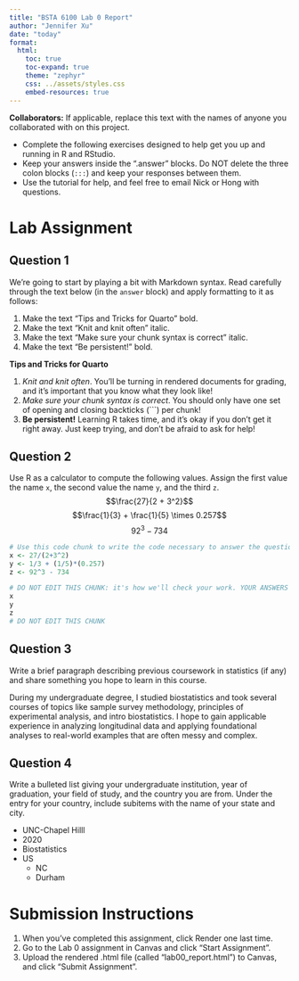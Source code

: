 ```yaml
---
title: "BSTA 6100 Lab 0 Report"
author: "Jennifer Xu"
date: "today"
format:
  html:
    toc: true
    toc-expand: true
    theme: "zephyr"
    css: ../assets/styles.css
    embed-resources: true
---
```


**Collaborators:** If applicable, replace this text with the names of anyone you collaborated with on this project.

-   Complete the following exercises designed to help get you up and running in R and RStudio.
-   Keep your answers inside the ".answer" blocks. Do NOT delete the three colon blocks (`:::`) and keep your responses between them.
-   Use the tutorial for help, and feel free to email Nick or Hong with questions.

# Lab Assignment

## Question 1

::: question
We're going to start by playing a bit with Markdown syntax. Read carefully through the text below (in the `answer` block) and apply formatting to it as follows:

1.  Make the text "Tips and Tricks for Quarto" bold.
2.  Make the text "Knit and knit often" italic.
3.  Make the text "Make sure your chunk syntax is correct" italic.
4.  Make the text "Be persistent!" bold.
:::

::: answer
**Tips and Tricks for Quarto**

1.  *Knit and knit often*. You'll be turning in rendered documents for grading, and it's important that you know what they look like!
2.  *Make sure your chunk syntax is correct*. You should only have one set of opening and closing backticks (\`\`\`) per chunk!
3.  **Be persistent!** Learning R takes time, and it's okay if you don't get it right away. Just keep trying, and don't be afraid to ask for help!
:::

## Question 2

::: question
Use R as a calculator to compute the following values. Assign the first value the name `x`, the second value the name `y`, and the third `z`. $$\frac{27}{2 + 3^2}$$ $$\frac{1}{3} + \frac{1}{5} \times 0.257$$ $$92^3 - 734$$
:::

::: answer
```r
# Use this code chunk to write the code necessary to answer the question. Do not start your code on this line, and do not start your code with # (this is a comment, R will ignore it).
x <- 27/(2+3^2)
y <- 1/3 + (1/5)*(0.257)
z <- 92^3 - 734

```

```r
# DO NOT EDIT THIS CHUNK: it's how we'll check your work. YOUR ANSWERS GO IN THE CHUNK ABOVE THIS ONE.
x
y
z
# DO NOT EDIT THIS CHUNK
```
:::

## Question 3

::: question
Write a brief paragraph describing previous coursework in statistics (if any) and share something you hope to learn in this course.
:::

::: answer
During my undergraduate degree, I studied biostatistics and took several courses of topics like sample survey methodology, principles of experimental analysis, and intro biostatistics. I hope to gain applicable experience in analyzing longitudinal data and applying foundational analyses to real-world examples that are often messy and complex.
:::

## Question 4

::: question
Write a bulleted list giving your undergraduate institution, year of graduation, your field of study, and the country you are from. Under the entry for your country, include subitems with the name of your state and city.
:::

::: answer
-   UNC-Chapel Hilll
-   2020
-   Biostatistics
-   US
    -   NC
    -   Durham
:::

# Submission Instructions

1.  When you've completed this assignment, click Render one last time.
2.  Go to the Lab 0 assignment in Canvas and click "Start Assignment".
3.  Upload the rendered .html file (called "lab00_report.html") to Canvas, and click "Submit Assignment".
